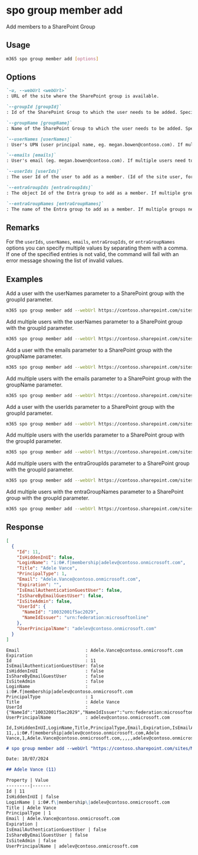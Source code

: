 
# spo group member add

Add members to a SharePoint Group

## Usage

```sh
m365 spo group member add [options]
```

## Options

```md definition-list
`-u, --webUrl <webUrl>`
: URL of the site where the SharePoint group is available.

`--groupId [groupId]`
: Id of the SharePoint Group to which the user needs to be added. Specify either `groupId` or `groupName`.

`--groupName [groupName]`
: Name of the SharePoint Group to which the user needs to be added. Specify either `groupId` or `groupName`.

`--userNames [userNames]`
: User's UPN (user principal name, eg. megan.bowen@contoso.com). If multiple users need to be added, they have to be comma-separated (e.g. megan.bowen@contoso.com,alex.wilber@contoso.com). Specify either `userIds`, `userNames`, `emails`, `entraGroupIds` or `entraGroupNames`.

`--emails [emails]`
: User's email (eg. megan.bowen@contoso.com). If multiple users need to be added, they have to be comma-separated (e.g. megan.bowen@contoso.com,alex.wilber@contoso.com). Specify either `userIds`, `userNames`, `emails`, `entraGroupIds` or `entraGroupNames`.

`--userIds [userIds]`
: The user Id of the user to add as a member. (Id of the site user, for example: 14). If multiple users need to be added, the Ids have to be comma-separated. Specify either `userIds`, `userNames`, `emails`, `entraGroupIds` or `entraGroupNames`.

`--entraGroupIds [entraGroupIds]`
: The object Id of the Entra group to add as a member. If multiple groups need to be added, the Ids have to be comma-separated. Specify either `userIds`, `userNames`, `emails`, `entraGroupIds` or `entraGroupNames`.

`--entraGroupNames [entraGroupNames]`
: The name of the Entra group to add as a member. If multiple groups need to be added, they have to be comma-separated. Specify either `userIds`, `userNames`, `emails`, `entraGroupIds` or `entraGroupNames`.
```

<Global />

## Remarks

For the `userIds`, `userNames`, `emails`, `entraGroupIds`, or `entraGroupNames` options you can specify multiple values by separating them with a comma. If one of the specified entries is not valid, the command will fail with an error message showing the list of invalid values.

## Examples

Add a user with the userNames parameter to a SharePoint group with the groupId parameter.

```sh
m365 spo group member add --webUrl https://contoso.sharepoint.com/sites/SiteA --groupId 5 --userNames "Alex.Wilber@contoso.com"
```

Add multiple users with the userNames parameter to a SharePoint group with the groupId parameter.

```sh
m365 spo group member add --webUrl https://contoso.sharepoint.com/sites/SiteA --groupId 5 --userNames "Alex.Wilber@contoso.com,Adele.Vance@contoso.com"
```

Add a user with the emails parameter to a SharePoint group with the groupName parameter.

```sh
m365 spo group member add --webUrl https://contoso.sharepoint.com/sites/SiteA --groupName "Contoso Site Owners" --emails "Alex.Wilber@contoso.com"
```

Add multiple users with the emails parameter to a SharePoint group with the groupName parameter.

```sh
m365 spo group member add --webUrl https://contoso.sharepoint.com/sites/SiteA --groupName "Contoso Site Owners" --emails "Alex.Wilber@contoso.com,Adele.Vance@contoso.com"
```

Add a user with the userIds parameter to a SharePoint group with the groupId parameter.

```sh
m365 spo group member add --webUrl https://contoso.sharepoint.com/sites/SiteA --groupId 5 --userIds 5
```

Add multiple users with the userIds parameter to a SharePoint group with the groupId parameter.

```sh
m365 spo group member add --webUrl https://contoso.sharepoint.com/sites/SiteA --groupId 5 --userIds "5,12"
```

Add multiple users with the entraGroupIds parameter to a SharePoint group with the groupId parameter.
  
```sh 
m365 spo group member add --webUrl https://contoso.sharepoint.com/sites/SiteA --groupId 5 --entraGroupIds "f2fb2f10-cfd2-4054-8ffd-64533657a5ab,3e86049e-89e6-4c27-bccb-d7549f0bbd06"
```

Add multiple users with the entraGroupNames parameter to a SharePoint group with the groupId parameter.
  
```sh 
m365 spo group member add --webUrl https://contoso.sharepoint.com/sites/SiteA --groupId 5 --entraGroupNames "Azure group one, Azure group two" 
```

## Response

<Tabs>
  <TabItem value="JSON">

  ```json
  [
    {
      "Id": 11,
      "IsHiddenInUI": false,
      "LoginName": "i:0#.f|membership|adelev@contoso.onmicrosoft.com",
      "Title": "Adele Vance",
      "PrincipalType": 1,
      "Email": "Adele.Vance@contoso.onmicrosoft.com",
      "Expiration": "",
      "IsEmailAuthenticationGuestUser": false,
      "IsShareByEmailGuestUser": false,
      "IsSiteAdmin": false,
      "UserId": {
        "NameId": "10032001f5ac2029",
        "NameIdIssuer": "urn:federation:microsoftonline"
      },
      "UserPrincipalName": "adelev@contoso.onmicrosoft.com"
    }
  ]
  ```

  </TabItem>
  <TabItem value="Text">

  ```text
  Email                         : Adele.Vance@contoso.onmicrosoft.com
  Expiration                    : 
  Id                            : 11
  IsEmailAuthenticationGuestUser: false
  IsHiddenInUI                  : false
  IsShareByEmailGuestUser       : false
  IsSiteAdmin                   : false
  LoginName                     : i:0#.f|membership|adelev@contoso.onmicrosoft.com
  PrincipalType                 : 1
  Title                         : Adele Vance
  UserId                        : {"NameId":"10032001f5ac2029","NameIdIssuer":"urn:federation:microsoftonline"}
  UserPrincipalName             : adelev@contoso.onmicrosoft.com
  ```

  </TabItem>
  <TabItem value="CSV">

  ```csv
  Id,IsHiddenInUI,LoginName,Title,PrincipalType,Email,Expiration,IsEmailAuthenticationGuestUser,IsShareByEmailGuestUser,IsSiteAdmin,UserPrincipalName
  11,,i:0#.f|membership|adelev@contoso.onmicrosoft.com,Adele Vance,1,Adele.Vance@contoso.onmicrosoft.com,,,,,adelev@contoso.onmicrosoft.com
  ```

  </TabItem>
  <TabItem value="Markdown">

  ```md
  # spo group member add --webUrl "https://contoso.sharepoint.com/sites/Marketing" --groupId "5" --userNames "AdeleV@contoso.onmicrosoft.com"

  Date: 10/07/2024

  ## Adele Vance (11)

  Property | Value
  ---------|-------
  Id | 11
  IsHiddenInUI | false
  LoginName | i:0#.f\|membership\|adelev@contoso.onmicrosoft.com
  Title | Adele Vance
  PrincipalType | 1
  Email | Adele.Vance@contoso.onmicrosoft.com
  Expiration |
  IsEmailAuthenticationGuestUser | false
  IsShareByEmailGuestUser | false
  IsSiteAdmin | false
  UserPrincipalName | adelev@contoso.onmicrosoft.com
  ```

  </TabItem>
</Tabs>
